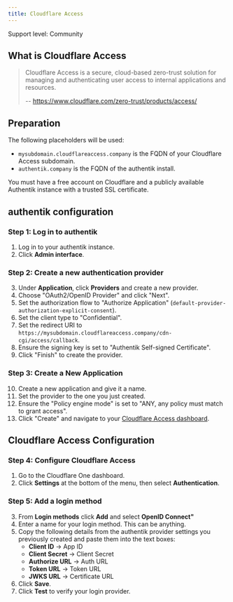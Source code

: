 ```yaml
---
title: Cloudflare Access
---
```


<span class="badge badge--secondary">Support level: Community</span>

## What is Cloudflare Access

> Cloudflare Access is a secure, cloud-based zero-trust solution for managing and authenticating user access to internal applications and resources.
>
> -- https://www.cloudflare.com/zero-trust/products/access/

## Preparation

The following placeholders will be used:

-   `mysubdomain.cloudflareaccess.company` is the FQDN of your Cloudflare Access subdomain.
-   `authentik.company` is the FQDN of the authentik install.

You must have a free account on Cloudflare and a publicly available Authentik instance with a trusted SSL certificate.

## authentik configuration

### Step 1: Log in to authentik

1. Log in to your authentik instance.
2. Click **Admin interface**.

### Step 2: Create a new authentication provider

3. Under **Application**, click **Providers** and create a new provider.
4. Choose "OAuth2/OpenID Provider" and click "Next".
5. Set the authorization flow to "Authorize Application" (`default-provider-authorization-explicit-consent`).
6. Set the client type to "Confidential".
7. Set the redirect URI to `https://mysubdomain.cloudflareaccess.company/cdn-cgi/access/callback`.
8. Ensure the signing key is set to "Authentik Self-signed Certificate".
9. Click "Finish" to create the provider.

### Step 3: Create a New Application

10. Create a new application and give it a name.
11. Set the provider to the one you just created.
12. Ensure the "Policy engine mode" is set to "ANY, any policy must match to grant access".
13. Click "Create" and navigate to your [Cloudflare Access dashboard](https://one.dash.cloudflare.com).

## Cloudflare Access Configuration

### Step 4: Configure Cloudflare Access

1. Go to the Cloudflare One dashboard.
2. Click **Settings** at the bottom of the menu, then select **Authentication**.

### Step 5: Add a login method

3. From **Login methods** click **Add** and select **OpenID Connect"**
4. Enter a name for your login method. This can be anything.
5. Copy the following details from the authentik provider settings you previously created and paste them into the text boxes:
    - **Client ID** -> App ID
    - **Client Secret** -> Client Secret
    - **Authorize URL** -> Auth URL
    - **Token URL** -> Token URL
    - **JWKS URL** -> Certificate URL
6. Click **Save**.
7. Click **Test** to verify your login provider.
